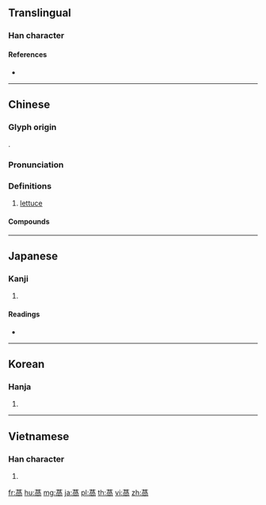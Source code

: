 {{character info/new}}
{{also|莴}}
==Translingual==

===Han character===
{{Han char|rn=140|rad=艸|as=09|sn=15|four=44227|canj=TBBR}}

====References====
* {{Han ref|kx=1042.470|dkj=31351|dj=1503.110|hdz=53234.140|uh=8435|ud=33845|bh=B8B1|bd=47281}}

----

==Chinese==
{{zh-forms|s=莴}}

===Glyph origin===
{{Han etym}}
{{Han compound|艸|咼|c1=s|c2=p|t1=herbage|ls=psc}}.

===Pronunciation===
{{zh-pron
|m=wō
|c=wo1
|mc=
|oc=y
|cat=n
}}

===Definitions===
{{zh-hanzi}}

# [[lettuce]]

====Compounds====
{{zh-der|萵苣}}

----

==Japanese==

===Kanji===
{{ja-kanji|grade=|rs=艸09}}

# {{defn|lang=ja|sort=艸09}}

====Readings====
* {{ja-readings|goon=[[わ]] (wa)|kanon=[[わ]] (wa)}}

----

==Korean==

===Hanja===
{{ko-hanja|hangeul=와|eumhun=|rv=wa|mr=wa|y=wa}}

# {{defn|lang=ko|sort=艸09}}

----

==Vietnamese==

===Han character===
{{vi-hantu|[[oa]]|rs=艸09}}

# {{defn|lang=vi|sort=艸09}}

[[fr:萵]]
[[hu:萵]]
[[mg:萵]]
[[ja:萵]]
[[pl:萵]]
[[th:萵]]
[[vi:萵]]
[[zh:萵]]